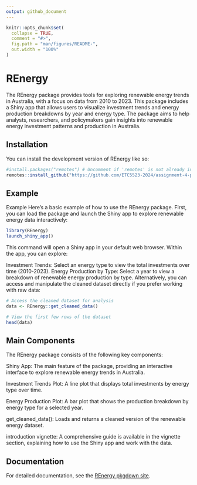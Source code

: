 ```yaml
---
output: github_document
---
```


<!-- README.md is generated from README.Rmd. Please edit that file -->

```r
knitr::opts_chunk$set(
  collapse = TRUE,
  comment = "#>",
  fig.path = "man/figures/README-",
  out.width = "100%"
)
```

# REnergy

<!-- badges: start -->
<!-- badges: end -->

The REnergy package provides tools for exploring renewable energy trends in Australia, with a focus on data from 2010 to 2023. This package includes a Shiny app that allows users to visualize investment trends and energy production breakdowns by year and energy type. The package aims to help analysts, researchers, and policymakers gain insights into renewable energy investment patterns and production in Australia.

## Installation

You can install the development version of REnergy like so:

```r
#install.packages("remotes") # Uncomment if 'remotes' is not already installed
remotes::install_github("https://github.com/ETC5523-2024/assignment-4-packages-and-shiny-apps-akshatamhaski/tree/main/REnergy")

```


## Example

Example
Here’s a basic example of how to use the REnergy package. First, you can load the package and launch the Shiny app to explore renewable energy data interactively:

```r
library(REnergy)
launch_shiny_app()

```

This command will open a Shiny app in your default web browser. Within the app, you can explore:

Investment Trends: Select an energy type to view the total investments over time (2010-2023).
Energy Production by Type: Select a year to view a breakdown of renewable energy production by type.
Alternatively, you can access and manipulate the cleaned dataset directly if you prefer working with raw data:

```r
# Access the cleaned dataset for analysis
data <- REnergy::get_cleaned_data()

# View the first few rows of the dataset
head(data)

```


## Main Components
The REnergy package consists of the following key components:

Shiny App: The main feature of the package, providing an interactive interface to explore renewable energy trends in Australia.

Investment Trends Plot: A line plot that displays total investments by energy type over time.

Energy Production Plot: A bar plot that shows the production breakdown by energy type for a selected year.


get_cleaned_data(): Loads and returns a cleaned version of the renewable energy dataset.

introduction vignette: A comprehensive guide is available in the vignette section, explaining how to use the Shiny app and work with the data.

## Documentation

For detailed documentation, see the [REnergy pkgdown site](https://etc5523-2024.github.io/assignment-4-packages-and-shiny-apps-akshatamhaski/).


